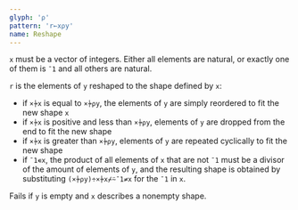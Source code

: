 ```yaml
---
glyph: '⍴'
pattern: 'r←x⍴y'
name: Reshape
---
```


`x` must be a vector of integers. Either all elements are natural, or exactly one of them is `¯1` and all others are natural.

`r` is the elements of `y` reshaped to the shape defined by `x`:

* if `×⍆x` is equal to `×⍆⍴y`, the elements of `y` are simply reordered to fit the new shape `x`
* if `×⍆x` is positive and less than `×⍆⍴y`, elements of `y` are dropped from the end to fit the new shape
* if `×⍆x` is greater than `×⍆⍴y`, elements of `y` are repeated cyclically to fit the new shape
* if `¯1∊x`, the product of all elements of `x` that are not `¯1` must be a divisor of the amount of elements of `y`, and the resulting shape is obtained by substituting `(×⍆⍴y)÷×⍆x⌿⍨¯1≠x` for the `¯1` in `x`.

Fails if `y` is empty and `x` describes a nonempty shape.